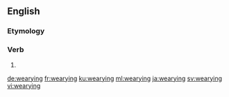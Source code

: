==English==
{{wikipedia}}
===Etymology===
{{suffix|weary|ing|lang=en}}

===Verb===
{{head|en|present participle}}

# {{present participle of|weary|lang=en|nocat=1}}

[[de:wearying]]
[[fr:wearying]]
[[ku:wearying]]
[[ml:wearying]]
[[ja:wearying]]
[[sv:wearying]]
[[vi:wearying]]